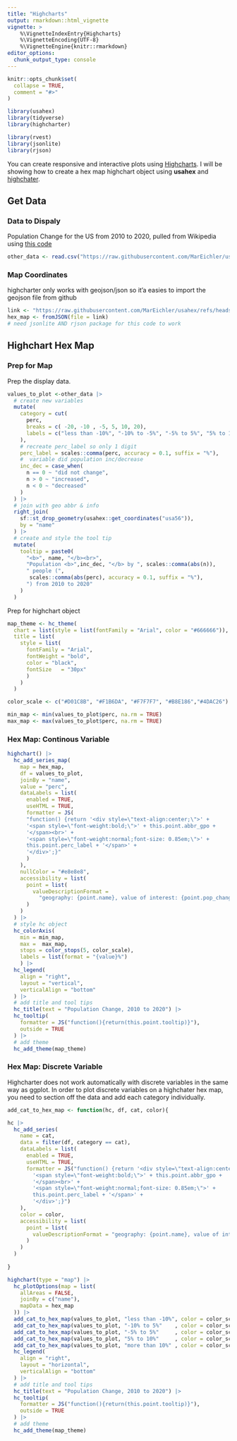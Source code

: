 ```yaml
---
title: "Highcharts"
output: rmarkdown::html_vignette
vignette: >
    %\VignetteIndexEntry{Highcharts}
    %\VignetteEncoding{UTF-8}
    %\VignetteEngine{knitr::rmarkdown}
editor_options: 
  chunk_output_type: console
---
```


```r
knitr::opts_chunk$set(
  collapse = TRUE,
  comment = "#>"
)
```


```r
library(usahex) 
library(tidyverse)
library(highcharter) 

library(rvest) 
library(jsonlite) 
library(rjson)
```

You can create responsive and interactive plots using [Highcharts](https://www.highcharts.com/).  I will be showing how to create a hex map highchart object using **usahex** and [highchater](https://jkunst.com/highcharter/).  


## Get Data 

### Data to Dispaly 

Population Change for the US from 2010 to 2020, pulled from Wikipedia using [this code](https://github.com/MarEichler/usahex/blob/main/data-raw/pop_change_data.R)

```r
other_data <- read.csv("https://raw.githubusercontent.com/MarEichler/usahex/refs/heads/main/data-raw/us_population_change_2010_to_2020.csv")
```

### Map Coordinates 

highcharter only works with geojson/json so it'a easies to import the geojson file from github

```r
link <- "https://raw.githubusercontent.com/MarEichler/usahex/refs/heads/main/data-raw/geojson/usa56.geojson"
hex_map <- fromJSON(file = link)
# need jsonlite AND rjson package for this code to work 
```


## Highchart Hex Map 

### Prep for Map 

Prep the display data. 

```r
values_to_plot <-other_data |> 
  # create new variables 
  mutate(
    category = cut(
      perc,
      breaks = c( -20, -10 , -5, 5, 10, 20),
      labels = c("less than -10%", "-10% to -5%", "-5% to 5%", "5% to 10%", "more than 10%"),
    ),
    # recreate perc_label so only 1 digit
    perc_label = scales::comma(perc, accuracy = 0.1, suffix = "%"),
    #  variable did population inc/decrease
    inc_dec = case_when(
      n == 0 ~ "did not change",
      n > 0 ~ "increased",
      n < 0 ~ "decreased"
    )
  ) |> 
  # join with geo abbr & info 
  right_join(
    sf::st_drop_geometry(usahex::get_coordinates("usa56")), 
    by = "name"
  ) |> 
  # create and style the tool tip
  mutate(
    tooltip = paste0(
      "<b>", name, "</b><br>", 
      "Population <b>",inc_dec, "</b> by ", scales::comma(abs(n)), 
      " people (", 
       scales::comma(abs(perc), accuracy = 0.1, suffix = "%"), 
      ") from 2010 to 2020"
    )
  )
```


Prep for highchart object

```r
map_theme <- hc_theme(
  chart = list(style = list(fontFamily = "Arial", color = "#666666")),
  title = list(
    style = list(
      fontFamily = "Arial",
      fontWeight = "bold",
      color = "black",
      fontSize   = "30px"
      )
    )
  )

color_scale <- c("#D01C8B", "#F1B6DA", "#F7F7F7", "#B8E186","#4DAC26")

min_map <- min(values_to_plot$perc, na.rm = TRUE)
max_map <- max(values_to_plot$perc, na.rm = TRUE)
```


### Hex Map: Continous Variable


```r
highchart() |> 
  hc_add_series_map(
    map = hex_map,
    df = values_to_plot, 
    joinBy = "name",
    value = "perc", 
    dataLabels = list(
      enabled = TRUE,
      useHTML = TRUE,
      formatter = JS(
      "function() {return '<div style=\"text-align:center;\">' +
      '<span style=\"font-weight:bold;\">' + this.point.abbr_gpo + 
      '</span><br>' +
      '<span style=\"font-weight:normal;font-size: 0.85em;\">' + 
      this.point.perc_label + '</span>' +
      '</div>';}"
      )
    ),
    nullColor = "#e8e8e8",
    accessibility = list(
      point = list(
        valueDescriptionFormat = 
          "geography: {point.name}, value of interest: {point.pop_change:.1f}"
      )
    )
  ) |>
  # style hc object
  hc_colorAxis(
    min = min_map,
    max =  max_map,
    stops = color_stops(5, color_scale),
    labels = list(format = "{value}%")
    ) |>
  hc_legend(
    align = "right",
    layout = "vertical",
    verticalAlign = "bottom"
  ) |>
  # add title and tool tips
  hc_title(text = "Population Change, 2010 to 2020") |>
  hc_tooltip(
    formatter = JS("function(){return(this.point.tooltip)}"),
    outside = TRUE
  ) |>
  # add theme
  hc_add_theme(map_theme)
```


### Hex Map: Discrete Variable

Highcharter does not work automatically with discrete variables in the same way as ggplot.  In order to plot discrete variables on a highchater hex map, you need to section off the data and add each category individually.  


```r
add_cat_to_hex_map <- function(hc, df, cat, color){

hc |> 
  hc_add_series(
    name = cat, 
    data = filter(df, category == cat), 
    dataLabels = list(
      enabled = TRUE,
      useHTML = TRUE,
      formatter = JS("function() {return '<div style=\"text-align:center;\">' +
        '<span style=\"font-weight:bold;\">' + this.point.abbr_gpo + 
        '</span><br>' +
        '<span style=\"font-weight:normal;font-size: 0.85em;\">' + 
        this.point.perc_label + '</span>' +
        '</div>';}")
    ),
    color = color, 
    accessibility = list(
      point = list(
        valueDescriptionFormat = "geography: {point.name}, value of interest: {point.pop_change:.1f}"
      )
    )
  )
  
}
```

```r
highchart(type = "map") |> 
  hc_plotOptions(map = list(
    allAreas = FALSE,
    joinBy = c("name"),
    mapData = hex_map
  )) |> 
  add_cat_to_hex_map(values_to_plot, "less than -10%", color = color_scale[1]) |> 
  add_cat_to_hex_map(values_to_plot, "-10% to 5%"    , color = color_scale[2]) |> 
  add_cat_to_hex_map(values_to_plot, "-5% to 5%"     , color = color_scale[3]) |> 
  add_cat_to_hex_map(values_to_plot, "5% to 10%"     , color = color_scale[4]) |> 
  add_cat_to_hex_map(values_to_plot, "more than 10%" , color = color_scale[5]) |> 
  hc_legend(
    align = "right",
    layout = "horizontal",
    verticalAlign = "bottom"
  ) |> 
  # add title and tool tips 
  hc_title(text = "Population Change, 2010 to 2020") |> 
  hc_tooltip(
    formatter = JS("function(){return(this.point.tooltip)}"),
    outside = TRUE
  ) |> 
  # add theme
  hc_add_theme(map_theme)
```



